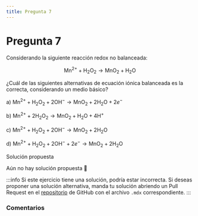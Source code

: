 ```yaml
---
title: Pregunta 7
---
```



# Pregunta 7

Considerando la siguiente reacción redox no balanceada:

$$
\mathrm{Mn}^{2+}+\mathrm{H}_2 \mathrm{O}_2 \rightarrow \mathrm{MnO}_2+\mathrm{H}_2 \mathrm{O}
$$

¿Cuál de las siguientes alternativas de ecuación iónica balanceada es la correcta, considerando un medio básico?

a) $\mathrm{Mn}^{2+}+\mathrm{H}_2 \mathrm{O}_2+2 \mathrm{OH}^{-} \rightarrow \mathrm{MnO}_2+2 \mathrm{H}_2 \mathrm{O}+2 e^{-}$

b) $\mathrm{Mn}^{2+}+2 \mathrm{H}_2 \mathrm{O}_2 \rightarrow \mathrm{MnO}_2+\mathrm{H}_2 \mathrm{O}+4 \mathrm{H}^{+}$

c) $\mathrm{Mn}^{2+}+\mathrm{H}_2 \mathrm{O}_2+2 \mathrm{OH}^{-} \rightarrow \mathrm{MnO}_2+2 \mathrm{H}_2 \mathrm{O}$

d) $\mathrm{Mn}^{2+}+\mathrm{H}_2 \mathrm{O}_2+2 \mathrm{OH}^{-}+2 e^{-} \rightarrow \mathrm{MnO}_2+2 \mathrm{H}_2 \mathrm{O}$

<MDXDetails>
<summary>Solución propuesta</summary>

Aún no hay solución propuesta 🥲

:::info
Si este ejercicio tiene una solución, podría estar incorrecta. Si deseas proponer una solución alternativa, manda tu solución abriendo
un Pull Request en el [repositorio](https://github.com/crow-rojas/apuntes-fundamentals/pulls) de GitHub con el archivo
`.mdx` correspondiente.
:::

</MDXDetails>

### Comentarios

<Disqus
  url="https://crow-rojas.github.io/apuntes-fundamentals/docs/science/chemistry/exercises/2018-1/p07"
  identifier="docs/science/chemistry/exercises/2018-1/p07"
  title="2018-1 Quimica - Pregunta 07"
/>

